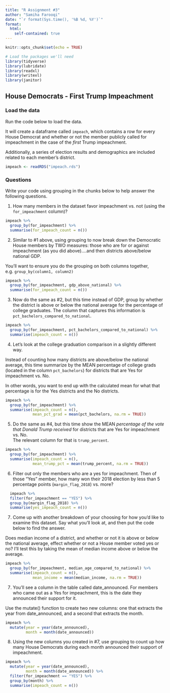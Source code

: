 ```yaml
---
title: "R Assignment #3"
author: "Samiha Farooqi"
date: "`r format(Sys.time(), '%B %d, %Y')`"
format:
  html:
    self-contained: true
---
```


```r
knitr::opts_chunk$set(echo = TRUE)

# Load the packages we'll need
library(tidyverse)
library(lubridate)
library(readxl)
library(writexl)
library(janitor)

```

## House Democrats - First Trump Impeachment

### Load the data

Run the code below to load the data.

It will create a dataframe called `impeach`, which contains a row for every House Democrat and whether or not the member publicly called for impeachment in the case of the *first* Trump impeachment.

Additionally, a series of election results and demographics are included related to each member's district.

```r

impeach <- readRDS("impeach.rds")


```

### Questions

Write your code using grouping in the chunks below to help answer the following questions.

1)  How many members in the dataset favor impeachment vs. not (using the `for_impeachment` column)?

```r
impeach %>% 
  group_by(for_impeachment) %>% 
  summarise(for_impeach_count = n())


```

2)  Similar to #1 above, using grouping to now break down the Democratic House members by TWO measures: those who are for or against impeachment (as you did above)....and then districts above/below national GDP.  
  
You'll want to ensure you do the grouping on both columns together, e.g. `group_by(column1, column2)`

```r

impeach %>% 
  group_by(for_impeachment, gdp_above_national) %>% 
  summarise(for_impeach_count = n())

```

3)  Now do the same as #2, but this time instead of GDP, group by whether the district is above or below the national average for the percentage of college graduates. The column that captures this information is `pct_bachelors_compared_to_national`.

```r

impeach %>% 
  group_by(for_impeachment, pct_bachelors_compared_to_national) %>% 
  summarise(impeach_count = n())

```

4)  Let's look at the college graduation comparison in a slightly different way.  
  
Instead of counting how many districts are above/below the national average, this time summarize by the MEAN percentage of college grads (located in the column `pct_bachelors`) for districts that are Yes for impeachment vs. No.  
  
In other words, you want to end up with the calculated mean for what that percentage is for the Yes districts and the No districts.

```r

impeach %>% 
  group_by(for_impeachment) %>% 
  summarise(impeach_count = n(), 
            mean_pct_grad = mean(pct_bachelors, na.rm = TRUE))


```

5)  Do the same as #4, but this time show the MEAN *percentage of the vote that Donald Trump received* for districts that are Yes for impeachment vs. No.  
The relevant column for that is `trump_percent`.

```r

impeach %>% 
  group_by(for_impeachment) %>% 
  summarise(impeach_count = n(), 
            mean_trump_pct = mean(trump_percent, na.rm = TRUE))


```

6)  Filter out only the members who are a yes for impeachment. Then of those "Yes" member, how many won their 2018 election by less than 5 percentage points (`margin_flag_2018`) vs. more?

```r

  impeach %>% 
  filter(for_impeachment == "YES") %>% 
  group_by(margin_flag_2018) %>% 
  summarise(yes_impeach_count = n())


```

7)  Come up with another breakdown of your choosing for how you'd like to examine this dataset. Say what you'll look at, and then put the code below to find the answer.

Does median income of a district, and whether or not it is above or below the national average, effect whether or not a House member voted yes or no? 
I'll test this by taking the mean of median income above or below the average.

```r

impeach %>% 
  group_by(for_impeachment, median_age_compared_to_national) %>% 
  summarise(impeach_count = n(), 
            mean_income = mean(median_income, na.rm = TRUE))


```

7)  You'll see a column in the table called date_announced. For members who came out as a Yes for impeachment, this is the date they announced their support for it.  
  
Use the mutate() function to create two new columns: one that extracts the year from date_announced, and a second that extracts the month.

```r

impeach %>%
  mutate(year = year(date_announced),
         month = month(date_announced))

```

8) Using the new columns you created in #7, use grouping to count up how many House Democrats during each month announced their support of impeachment.

```r

impeach %>%
  mutate(year = year(date_announced),
         month = month(date_announced)) %>% 
  filter(for_impeachment == "YES") %>%
  group_by(month) %>%
  summarise(impeach_count = n())

```



